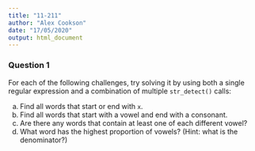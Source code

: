 ```yaml
---
title: "11-211"
author: "Alex Cookson"
date: "17/05/2020"
output: html_document
---
```


### Question 1

For each of the following challenges, try solving it by using both a single regular expression and a combination of multiple `str_detect()` calls:

a. Find all words that start or end with `x`.
b. Find all words that start with a vowel and end with a consonant.
c. Are there any words that contain at least one of each different vowel?
d. What word has the highest proportion of vowels? (Hint: what is the denominator?)
